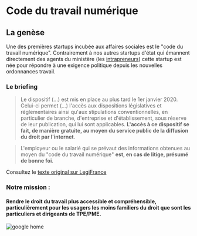 

<LayoutCDTN meta={meta}>

# Code du travail numérique

## La genèse

Une des premières startups incubée aux affaires sociales est le "code du travail numérique". Contrairement à nos autres startups d'état qui émannent directement des agents du ministère (les [intrapreneurs](https://beta.gouv.fr/2017/02/16/intrapreneur-startup-d-etat.html)) cette startup est née pour répondre à une exigence politique depuis les nouvelles ordonnances travail.

### Le briefing

> Le dispositif (...) est mis en place au plus tard le 1er janvier 2020. Celui-ci permet (...) l'accès aux dispositions législatives et réglementaires ainsi qu'aux stipulations conventionnelles, en particulier de branche, d'entreprise et d'établissement, sous réserve de leur publication, qui lui sont applicables. **L'accès à ce dispositif se fait, de manière gratuite, au moyen du service public de la diffusion du droit par l'internet**.

> L'employeur ou le salarié qui se prévaut des informations obtenues au moyen du "code du travail numérique" **est, en cas de litige, présumé de bonne foi**.

Consultez le [texte original sur LegiFrance](https://www.legifrance.gouv.fr/affichTexteArticle.do;jsessionid=1E08F81EFC25758B7163CBDD95EC45AC.tplgfr29s_2?idArticle=LEGIARTI000036762196&cidTexte=JORFTEXT000035607388&categorieLien=id&dateTexte=)

### Notre mission :

#### Rendre le droit du travail plus accessible et compréhensible, particulièrement pour les usagers les moins familiers du droit que sont les particuliers et dirigeants de TPE/PME.

![google home](/static/images/startups/code-du-travail-numerique/ok-google-cdtn.png)


</LayoutCDTN>
